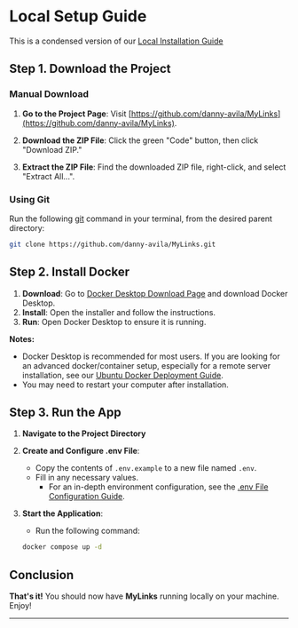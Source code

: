 
# Local Setup Guide

This is a condensed version of our [Local Installation Guide](/docs/local/)

## Step 1. Download the Project

### Manual Download

1. **Go to the Project Page**: Visit [https://github.com/danny-avila/MyLinks](https://github.com/danny-avila/MyLinks).

2. **Download the ZIP File**: Click the green "Code" button, then click "Download ZIP."

3. **Extract the ZIP File**: Find the downloaded ZIP file, right-click, and select "Extract All...".

### Using Git

Run the following [git](https://git-scm.com/) command in your terminal, from the desired parent directory:

```bash
git clone https://github.com/danny-avila/MyLinks.git
```

## Step 2. Install Docker

1. **Download**: Go to [Docker Desktop Download Page](https://www.docker.com/products/docker-desktop) and download Docker Desktop.
2. **Install**: Open the installer and follow the instructions.
3. **Run**: Open Docker Desktop to ensure it is running.

**Notes:**
- Docker Desktop is recommended for most users. If you are looking for an advanced docker/container setup, especially for a remote server installation, see our [Ubuntu Docker Deployment Guide](/docs/remote/docker_linux).
- You may need to restart your computer after installation.

## Step 3. Run the App

1. **Navigate to the Project Directory**

2. **Create and Configure .env File**:
   - Copy the contents of `.env.example` to a new file named `.env`.
   - Fill in any necessary values.
      - For an in-depth environment configuration, see the [.env File Configuration Guide](/docs/configuration/dotenv).

3. **Start the Application**:
   - Run the following command:

   ```bash
   docker compose up -d
   ```

## Conclusion

**That's it!** You should now have **MyLinks** running locally on your machine. Enjoy!

---

<AdditionalLinks />
